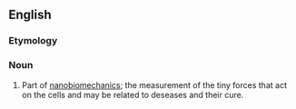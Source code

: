 ==English==

===Etymology===
{{prefix|nano|biometrics}}

===Noun===
{{en-plural-noun}}

# Part of [[nanobiomechanics]]; the measurement of the tiny forces that act on the cells and may be related to deseases and their cure.
{{anagrams:en/abceiimnnoorst}}